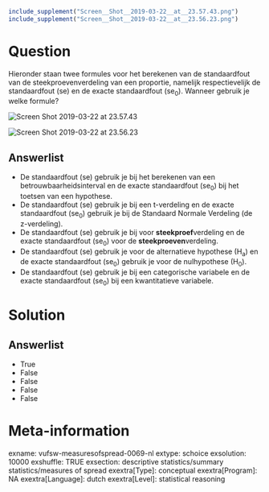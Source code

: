 ```{r, echo = FALSE, results = "hide"}
include_supplement("Screen__Shot__2019-03-22__at__23.57.43.png")
include_supplement("Screen__Shot__2019-03-22__at__23.56.23.png")
```

Question
========
Hieronder staan twee formules voor het berekenen van de standaardfout
van de steekproevenverdeling van een proportie, namelijk respectievelijk
de standaardfout (se) en de exacte standaardfout (se<sub>0</sub>).
Wanneer gebruik je welke formule?   
  
<img src="Screen__Shot__2019-03-22__at__23.57.43.png"
class="fr-fic fr-dii enlargeimage tvcss_2"
alt="Screen Shot 2019-03-22 at 23.57.43" />  
  
<img src="Screen__Shot__2019-03-22__at__23.56.23.png"
class="fr-fic fr-dii enlargeimage tvcss_3"
alt="Screen Shot 2019-03-22 at 23.56.23" />

Answerlist
----------
* De standaardfout (se) gebruik je bij het berekenen van een
  betrouwbaarheidsinterval en de exacte standaardfout (se<sub>0</sub>) bij
  het toetsen van een hypothese.
* De standaardfout (se) gebruik je bij een t-verdeling en de exacte
  standaardfout (se<sub>0</sub>) gebruik je bij de Standaard Normale
  Verdeling (de z-verdeling).
* De standaardfout (se) gebruik je bij voor **steekproef**verdeling en de
  exacte standaardfout (se<sub>0</sub>) voor de **steekproeven**verdeling.
* De standaardfout (se) gebruik je voor de alternatieve
  hypothese (H<sub>a</sub>) en de exacte standaardfout (se<sub>0</sub>)
  gebruik je voor de nulhypothese (H<sub>0</sub>).
* De standaardfout (se) gebruik je bij een categorische variabele en de
  exacte standaardfout (se<sub>0</sub>) bij een kwantitatieve variabele.

Solution
========










Answerlist
----------
* True
* False
* False
* False
* False

Meta-information
================
exname: vufsw-measuresofspread-0069-nl
extype: schoice
exsolution: 10000
exshuffle: TRUE
exsection: descriptive statistics/summary statistics/measures of spread
exextra[Type]: conceptual
exextra[Program]: NA
exextra[Language]: dutch
exextra[Level]: statistical reasoning

